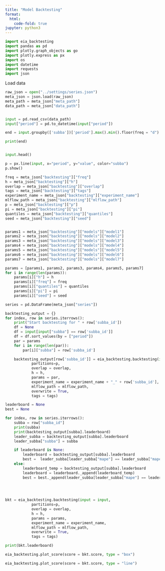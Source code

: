 ```yaml
---
title: "Model Backtesting"
format:
  html:
    code-fold: true
jupyter: python3
---
```



```python
import eia_backtesting
import pandas as pd
import plotly.graph_objects as go
import plotly.express as px
import os
import datetime
import requests
import json
```


Load data

```python
raw_json = open("../settings/series.json")
meta_json = json.load(raw_json)
meta_path = meta_json["meta_path"]
data_path = meta_json["data_path"]


input = pd.read_csv(data_path)
input["period"] = pd.to_datetime(input["period"])

end = input.groupby(['subba'])['period'].max().min().floor(freq = "d") - datetime.timedelta(hours = 1)

print(end)


input.head()
```



```python
p = px.line(input, x="period", y="value", color="subba")
p.show()
```




```python
freq = meta_json["backtesting"]["freq"]
h = meta_json["backtesting"]["h"]
overlap = meta_json["backtesting"]["overlap"]
tags = meta_json["backtesting"]["tags"]
experiment_name = meta_json["backtesting"]["experiment_name"]
mlflow_path = meta_json["backtesting"]["mlflow_path"]
p = meta_json["backtesting"]["p"]
pi = meta_json["backtesting"]["pi"]
quantiles = meta_json["backtesting"]["quantiles"]
seed = meta_json["backtesting"]["seed"]


params1 = meta_json["backtesting"]["models"]["model1"]
params2 = meta_json["backtesting"]["models"]["model2"]
params3 = meta_json["backtesting"]["models"]["model3"]
params4 = meta_json["backtesting"]["models"]["model4"]
params5 = meta_json["backtesting"]["models"]["model5"]
params6 = meta_json["backtesting"]["models"]["model6"]
params7 = meta_json["backtesting"]["models"]["model7"]

params = [params1, params2, params3, params4, params5, params7]
for i in range(len(params)):
    params[i]["h"] = h
    params[i]["freq"] = freq
    params[i]["quantiles"] = quantiles
    params[i]["pi"] = pi
    params[i]["seed"] = seed
```


```python
series = pd.DataFrame(meta_json["series"])

backtesting_output = {}
for index, row in series.iterrows():
    print("Start backtesting for " + row['subba_id'])
    df = None
    df = input[input["subba"] == row['subba_id']]
    df = df.sort_values(by = ["period"])
    par = params
    for i in range(len(par)):
        par[i]["subba"] = row['subba_id']

    backtesting_output[row['subba_id']] = eia_backtesting.backtesting(input = df, 
            partitions=p, 
            overlap = overlap, 
            h = h, 
            params = par,
            experiment_name = experiment_name + "_" + row['subba_id'],
            mlflow_path = mlflow_path,
            overwrite = True,
            tags = tags)


```

```python

leaderboard = None
best = None

for index, row in series.iterrows():
    subba = row["subba_id"]
    print(subba)
    print(backtesting_output[subba].leaderboard)
    leader_subba = backtesting_output[subba].leaderboard
    leader_subba["subba"] = subba

    if leaderboard is None:
        leaderboard = backtesting_output[subba].leaderboard
        best =  leader_subba[leader_subba["mape"] == leader_subba["mape"].min()]
    else:
        leaderboard_temp = backtesting_output[subba].leaderboard
        leaderboard = leaderboard._append(leaderboard_temp)
        best = best._append(leader_subba[leader_subba["mape"] == leader_subba["mape"].min()])

    
    
```


```python
bkt = eia_backtesting.backtesting(input = input, 
            partitions=p, 
            overlap = overlap, 
            h = h, 
            params = params,
            experiment_name = experiment_name,
            mlflow_path = mlflow_path,
            overwrite = True,
            tags = tags)


```

```python

print(bkt.leaderboard)
```

```python
eia_backtesting.plot_score(score = bkt.score, type = "box")
```


```python
eia_backtesting.plot_score(score = bkt.score, type = "line")
```

